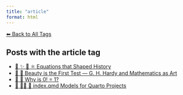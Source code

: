 ```yaml
---
title: "article"
format: html
---
```


[⬅ Back to All Tags](../tags.qmd)

## Posts with the **article** tag

- [📘 ✨ 🧮 ⚛️ Equations that Shaped History](/posts/mathematics/historical-equations.html)
- [📘 🧮 Beauty is the First Test — G. H. Hardy and Mathematics as Art](/posts/mathematics/mathematical-beauty.html)
- [📘 🧮 Why is 0! = 1?](/posts/mathematics/zero-factorial.html)
- [📘 👨‍💻 📄 index.qmd Models for Quarto Projects](/posts/programming/models-index-quarto.html)
